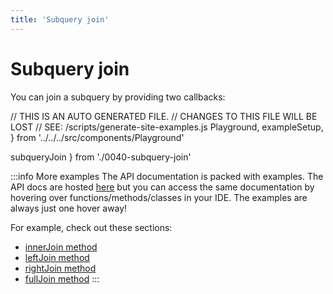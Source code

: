 ```yaml
---
title: 'Subquery join'
---
```


# Subquery join

You can join a subquery by providing two callbacks:

// THIS IS AN AUTO GENERATED FILE.
// CHANGES TO THIS FILE WILL BE LOST
// SEE: /scripts/generate-site-examples.js
  Playground,
  exampleSetup,
} from '../../../src/components/Playground'

  subqueryJoin
} from './0040-subquery-join'

<div style={{ marginBottom: '1em' }}>
  <Playground code={subqueryJoin} setupCode={exampleSetup} />
</div>

:::info More examples
The API documentation is packed with examples. The API docs are hosted [here](https://kysely-org.github.io/kysely/)
but you can access the same documentation by hovering over functions/methods/classes in your IDE. The examples are always
just one hover away!

For example, check out these sections:
 - [innerJoin method](https://kysely-org.github.io/kysely/classes/SelectQueryBuilder.html#innerJoin)
 - [leftJoin method](https://kysely-org.github.io/kysely/classes/SelectQueryBuilder.html#leftJoin)
 - [rightJoin method](https://kysely-org.github.io/kysely/classes/SelectQueryBuilder.html#rightJoin)
 - [fullJoin method](https://kysely-org.github.io/kysely/classes/SelectQueryBuilder.html#fullJoin)
:::